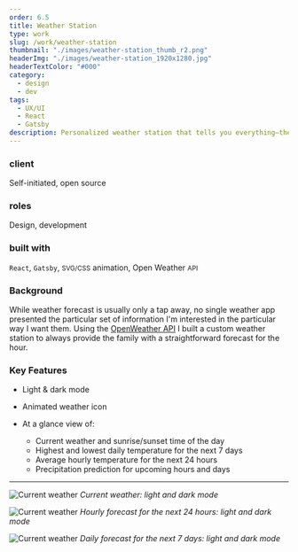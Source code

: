 ```yaml
---
order: 6.5
title: Weather Station
type: work
slug: /work/weather-station
thumbnail: "./images/weather-station_thumb_r2.png"
headerImg: "./images/weather-station_1920x1280.jpg"
headerTextColor: "#000"
category:
  - design
  - dev
tags:
  - UX/UI
  - React
  - Gatsby
description: Personalized weather station that tells you everything—the time of sunrise and sunset, as well as current and upcoming weather forecast in hourly and daily increments.
---
```



<section class="portfolioDetail">

### client

Self-initiated, open source

</section>

<section class="portfolioDetail">

### roles

Design, development

</section>

<section class="portfolioDetail">

### built with

`React`, `Gatsby`, <small>SVG/CSS</small> animation, Open Weather <small>API</small>

</section>

<section class="portfolioDetail">

### Background

While weather forecast is usually only a tap away, no single weather app presented the particular set of information I'm interested in the particular way I want them. Using the [OpenWeather API](https://openweathermap.org/) I built a custom weather station to always provide the family with a straightforward forecast for the hour.

</section>

<section class="portfolioDetail">

### Key Features

<div>

- Light & dark mode

- Animated weather icon

- At a glance view of:
  - Current weather and sunrise/sunset time of the day
  - Highest and lowest daily temperature for the next 7 days
  - Average hourly temperature for the next 24 hours
  - Precipitation prediction for upcoming hours and days

</div>

</section>

<ButtonContainer>
  <SimpleButton
    cta="Launch live app"
    href="https://weather.bald.design"
    variant="yellow"
  />
  <SimpleButton
    cta="View GitHub Repo"
    href="https://github.com/baadaa/weather-station"
    variant="green"
  />
</ButtonContainer>

---

![Current weather](./images/weather-ipad.png)
_Current weather: light and dark mode_

![Current weather](./images/weather-hourly-ipad.png)
_Hourly forecast for the next 24 hours: light and dark mode_

![Current weather](./images/weather-phone.png)
_Daily forecast for the next 7 days: light and dark mode_

<ButtonContainer>
  <SimpleButton
    cta="Launch live app"
    href="https://weather.bald.design"
    variant="yellow"
  />
  <SimpleButton
    cta="View GitHub Repo"
    href="https://github.com/baadaa/weather-station"
    variant="green"
  />
</ButtonContainer>
